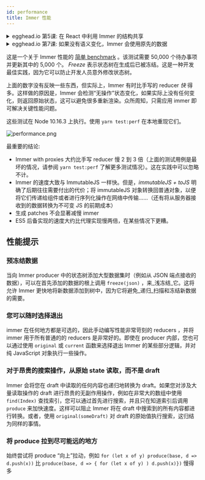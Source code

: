 ```yaml
---
id: performance
title: Immer 性能
---
```


<center>
	<div
		data-ea-publisher="immerjs"
		data-ea-type="image"
		className="horizontal bordered"
	></div>
</center> <details>
	<summary className="egghead-summary">
		egghead.io 第5课: 在 React 中利用 Immer 的结构共享
	</summary>
	<br />
	<div>
		<iframe
			width="760"
			height="427"
			scrolling="no"
			src="https://egghead.io/lessons/react-profile-react-rendering-and-optimize-with-memo-to-leverage-structural-sharing/embed"
		></iframe>
	</div>
	<a
		className="egghead-link"
		href="https://egghead.io/lessons/react-profile-react-rendering-and-optimize-with-memo-to-leverage-structural-sharing"
	>
		Hosted on egghead.io
	</a>
</details> <details>
	<summary className="egghead-summary">
		egghead.io 第7课: 如果没有语义变化，Immer 会使用原先的数据
	</summary>
	<br />
	<div>
		<iframe
			width="760"
			height="427"
			scrolling="no"
			src="https://egghead.io/lessons/javascript-produces-immutable-data-and-avoid-unnecessary-creation-of-new-data-trees-with-immer/embed"
		></iframe>
	</div>
	<a
		className="egghead-link"
		href="https://egghead.io/lessons/javascript-produces-immutable-data-and-avoid-unnecessary-creation-of-new-data-trees-with-immer"
	>
		Hosted on egghead.io
	</a>
</details>

这是一个关于 Immer 性能的 [简单 benchmark](https://github.com/immerjs/immer/blob/master/__performance_tests__/todo.js) 。该测试需要 50,000 个待办事项并更新其中的 5,000 个。 _Freeze_ 表示状态树在生成后已被冻结。这是一种开发最佳实践，因为它可以防止开发人员意外修改状态树。

上面的数字没有反映一些东西，但实际上，Immer 有时比手写的 reducer _快_ 得多。这样做的原因是，Immer 会检测“无操作”状态变化，如果实际上没有任何变化，则返回原始状态，这可以避免很多重新渲染。众所周知，只需应用 immer 即可解决关键性能问题。

这些测试在 Node 10.16.3 上执行。使用 `yarn test:perf` 在本地重现它们。

![performance.png](/img/performance.png)

最重要的结论:

- Immer with proxies 大约比手写 reducer 慢 2 到 3 倍（上面的测试用例是最坏的情况，请参阅 `yarn test:perf` 了解更多测试情况）。这在实践中可以忽略不计。
- Immer 的速度大致与 ImmutableJS 一样快。但是，_immutableJS + toJS_ 明确了后期往往需要付出的代价；将 immutableJS 对象转换回普通对象，以便将它们传递给组件或者进行序列化操作在网络中传输......（还有将从服务器接收到的数据转换为不可变 JS 的前期成本）
- 生成 patches 不会显著减慢 immer
- ES5 后备实现的速度大约比代理实现慢两倍，在某些情况下更糟。

## 性能提示

### 预冻结数据

当向 Immer producer 中的状态树添加大型数据集时（例如从 JSON 端点接收的数据），可以在首先添加的数据的根上调用 `freeze(json)` ，来_浅冻结_它。这将允许 Immer 更快地将新数据添加到树中，因为它将避免_递归_扫描和冻结新数据的需要。

### 您可以随时选择退出

immer 在任何地方都是可选的，因此手动编写性能非常苛刻的 reducers ，并将 immer 用于所有普通的的 reducers 是非常好的。即使在 producer 内部，您也可以通过使用 `original` 或 `current` 函数来选择退出 Immer 的某些部分逻辑，并对纯 JavaScript 对象执行一些操作。

### 对于昂贵的搜索操作，从原始 state 读取，而不是 draft

Immer 会将您在 draft 中读取的任何内容也递归地转换为 draft。如果您对涉及大量读取操作的 draft 进行昂贵的无副作用操作，例如在非常大的数组中使用 `find(Index)` 查找索引，您可以通过首先进行搜索，并且只在知道索引后调用 `produce` 来加快速度。这样可以阻止 Immer 将在 draft 中搜索到的所有内容都进行转换。或者，使用 `original(someDraft)` 对 draft 的原始值执行搜索，这归结为同样的事情。

### 将 produce 拉到尽可能远的地方

始终尝试将 produce “向上”拉动，例如 `for (let x of y) produce(base, d => d.push(x))` 比 `produce(base, d => { for (let x of y) ) d.push(x)})` 慢得多

